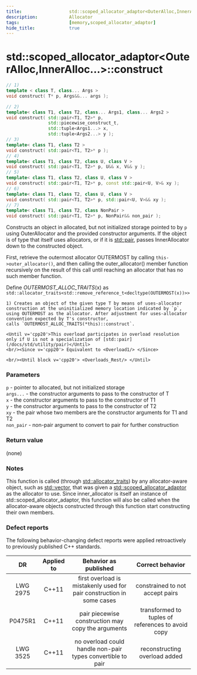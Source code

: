 ```yaml
---
title:                  std::scoped_allocator_adaptor<OuterAlloc,InnerAlloc...>::construct
description:            Allocator
tags:                   [memory,scoped_allocator_adaptor]
hide_title:             true
---
```




# std::scoped_allocator_adaptor&lt;OuterAlloc,InnerAlloc...>::construct

```cpp
// 1)
template < class T, class... Args >
void construct( T* p, Args&&... args );
```
```cpp title='Until C++20'
// 2)
template< class T1, class T2, class... Args1, class... Args2 >
void construct( std::pair<T1, T2>* p,
                std::piecewise_construct_t,
                std::tuple<Args1...> x,
                std::tuple<Args2...> y );
// 3)
template< class T1, class T2 >
void construct( std::pair<T1, T2>* p );
// 4)
template< class T1, class T2, class U, class V >
void construct( std::pair<T1, T2>* p, U&& x, V&& y );
// 5)
template< class T1, class T2, class U, class V >
void construct( std::pair<T1, T2>* p, const std::pair<U, V>& xy );
// 6)
template< class T1, class T2, class U, class V >
void construct( std::pair<T1, T2>* p, std::pair<U, V>&& xy );
// 7)
template< class T1, class T2, class NonPair >
void construct( std::pair<T1, T2>* p, NonPair&& non_pair );
```

Constructs an object in allocated, but not initialized storage pointed to by `p` using OuterAllocator and the provided constructor arguments. 
If the object is of type that itself uses allocators, or if it is [std::pair](/docs/std/utility/pair), 
passes InnerAllocator down to the constructed object.

First, retrieve the outermost allocator OUTERMOST by calling `this->outer_allocator()`, and then calling the outer_allocator() 
member function recursively on the result of this call until reaching an allocator that has no such member function.

Define *OUTERMOST_ALLOC_TRAITS*(x) as `std::allocator_traits<std::remove_reference_t<decltype(OUTERMOST(x))>>`

    1) Creates an object of the given type T by means of uses-allocator construction at the uninitialized memory location indicated by `p`, 
    using OUTERMOST as the allocator. After adjustment for uses-allocator convention expected by T's constructor, 
    calls `OUTERMOST_ALLOC_TRAITS(*this)::construct`.

    <Until v='cpp20'>This overload participates in overload resolution only if U is not a specialization of [std::pair](/docs/std/utility/pair)</Until>
    <br/><Since v='cpp20'> Equivalent to <Overload1/> </Since>

    <br/><Until block v='cpp20'> <Overloads_Rest/> </Until>

### Parameters
`p`	-	pointer to allocated, but not initialized storage <br/>
`args...`	-	the constructor arguments to pass to the constructor of T <br/>
`x`	-	the constructor arguments to pass to the constructor of T1 <br/>
`y`	-	the constructor arguments to pass to the constructor of T2 <br/>
`xy`	-	the pair whose two members are the constructor arguments for T1 and T2 <br/>
`non_pair`	-	non-pair argument to convert to pair for further construction

### Return value
(none)

### Notes
This function is called (through [std::allocator_traits](../allocator_traits)) by any allocator-aware object, such as [std::vector](/docs/std/containers/arrays/vector), 
that was given a [std::scoped_allocator_adaptor](../scoped_allocator_adaptor) as the allocator to use. 
Since inner_allocator is itself an instance of std::scoped_allocator_adaptor, this function will also be called when the allocator-aware objects constructed through 
this function start constructing their own members.

### Defect reports
The following behavior-changing defect reports were applied retroactively to previously published C++ standards.

|    DR    | Applied to |                         Behavior as published                         |                  Correct behavior                 |
|:--------:|:----------:|:---------------------------------------------------------------------:|:-------------------------------------------------:|
| LWG 2975 | C++11      | first overload is mistakenly used for pair construction in some cases | constrained to not accept pairs                   |
| P0475R1  | C++11      | pair piecewise construction may copy the arguments                    | transformed to tuples of references to avoid copy |
| LWG 3525 | C++11      | no overload could handle non-pair types convertible to pair           | reconstructing overload added                     |
